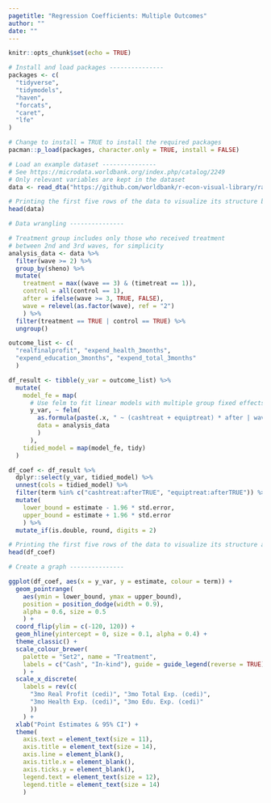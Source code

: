 ```yaml
---
pagetitle: "Regression Coefficients: Multiple Outcomes"
author: ""
date: ""
---
```


```r
knitr::opts_chunk$set(echo = TRUE)
```

```r
# Install and load packages ---------------
packages <- c(
  "tidyverse",
  "tidymodels",
  "haven",
  "forcats",
  "caret",
  "lfe"
)

# Change to install = TRUE to install the required packages
pacman::p_load(packages, character.only = TRUE, install = FALSE)

# Load an example dataset ---------------
# See https://microdata.worldbank.org/index.php/catalog/2249
# Only relevant variables are kept in the dataset
data <- read_dta("https://github.com/worldbank/r-econ-visual-library/raw/master/Library/Data/ReplicationDataGhanaJDE_short.dta")

# Printing the first five rows of the data to visualize its structure before data wrangling
head(data)

# Data wrangling ---------------

# Treatment group includes only those who received treatment 
# between 2nd and 3rd waves, for simplicity
analysis_data <- data %>%
  filter(wave >= 2) %>%
  group_by(sheno) %>%
  mutate(
    treatment = max((wave == 3) & (timetreat == 1)),
    control = all(control == 1),
    after = ifelse(wave >= 3, TRUE, FALSE),
    wave = relevel(as.factor(wave), ref = "2")
    ) %>%
  filter(treatment == TRUE | control == TRUE) %>%
  ungroup()

outcome_list <- c(
  "realfinalprofit", "expend_health_3months", 
  "expend_education_3months", "expend_total_3months"
  )

df_result <- tibble(y_var = outcome_list) %>%
  mutate(
    model_fe = map(
      # Use felm to fit linear models with multiple group fixed effects
      y_var, ~ felm(
        as.formula(paste(.x, " ~ (cashtreat + equiptreat) * after | wave + sheno | 0 | sheno")), 
        data = analysis_data
        )
      ),
    tidied_model = map(model_fe, tidy)
  )

df_coef <- df_result %>%
  dplyr::select(y_var, tidied_model) %>%
  unnest(cols = tidied_model) %>%
  filter(term %in% c("cashtreat:afterTRUE", "equiptreat:afterTRUE")) %>%
  mutate(
    lower_bound = estimate - 1.96 * std.error,
    upper_bound = estimate + 1.96 * std.error
    ) %>%
  mutate_if(is.double, round, digits = 2) 

# Printing the first five rows of the data to visualize its structure after data wrangling
head(df_coef)

# Create a graph ---------------

ggplot(df_coef, aes(x = y_var, y = estimate, colour = term)) + 
  geom_pointrange(
    aes(ymin = lower_bound, ymax = upper_bound), 
    position = position_dodge(width = 0.9),
    alpha = 0.6, size = 0.5
    ) +
  coord_flip(ylim = c(-120, 120)) + 
  geom_hline(yintercept = 0, size = 0.1, alpha = 0.4) + 
  theme_classic() +
  scale_colour_brewer(
    palette = "Set2", name = "Treatment", 
    labels = c("Cash", "In-kind"), guide = guide_legend(reverse = TRUE)
    ) +
  scale_x_discrete(
    labels = rev(c(
      "3mo Real Profit (cedi)", "3mo Total Exp. (cedi)", 
      "3mo Health Exp. (cedi)", "3mo Edu. Exp. (cedi)"
      ))
    ) +
  xlab("Point Estimates & 95% CI") +
  theme(
    axis.text = element_text(size = 11),
    axis.title = element_text(size = 14),
    axis.line = element_blank(),
    axis.title.x = element_blank(),
    axis.ticks.y = element_blank(),
    legend.text = element_text(size = 12),
    legend.title = element_text(size = 14)
    )

```
